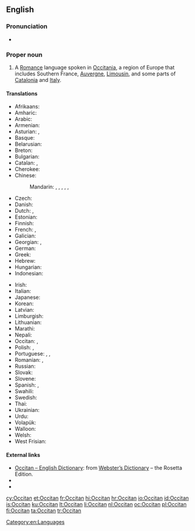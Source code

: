 {{interwiktionary|code=oc}}
{{also|occitan}}
==English==
{{wikipedia}}

===Pronunciation===
* {{a|US}} {{IPA|/ˈɑksəˌtæn/}}

===Proper noun===
{{en-proper noun}}

# A [[Romance]] language spoken in [[Occitania]], a region of Europe that includes Southern France, [[Auvergne]], [[Limousin]], and some parts of [[Catalonia]] and [[Italy]].

====Translations====
{{trans-top|the Romance language}}
* Afrikaans: {{t+|af|Oksitaans}}
* Amharic: {{t|am|ኦኪታንኛ}}
* Arabic: {{t-|ar|بروفنسالية|f|tr=brufansalíya|sc=Arab}}
* Armenian: {{t-|hy|օքսիտաներեն|tr=òk'sitaneren}}
* Asturian: {{t+|ast|occitanu|m}}, {{t|ast|llingua d'oc|f}}
* Basque: {{t+|eu|okzitaniera}}
* Belarusian: {{t-|be|аксітанская|f|tr=aksitánskaja}}
* Breton: {{t+|br|okitaneg|m}}
* Bulgarian: {{t-|bg|окситански|m|tr=oksitánski|sc=Cyrl}}
* Catalan: {{t+|ca|occità|m}}, {{t-|ca|llengua d'oc|f}}
* Cherokee: {{t|chr|ᎣᎩᏔᏂ|tr=ogitani}}
* Chinese:
*: Mandarin: {{t|cmn|奧克語|sc=Hani}}, {{t|cmn|奥克语|tr=Àokèyǔ|sc=Hani}}, {{t|cmn|奧克西唐語|sc=Hani}}, {{t|cmn|奥克西唐语|tr=Àokèxītángyǔ|sc=Hani}}, {{t|cmn|歐西坦語|sc=Hani}}, {{t|cmn|欧西坦语|tr=Ōuxītǎnyǔ|sc=Hani}}
* Czech: {{t+|cs|okcitánština|f}}
* Danish: {{t-|da|occitansk}}
* Dutch: {{t+|nl|Occitaans|n}}, {{t+|nl|Provençaals|n}}
* Estonian: {{t-|et|oksitaani}}
* Finnish: {{t+|fi|oksitaani}}
* French: {{t+|fr|occitan|m}}, {{t+|fr|langue d'oc|f}}
* Galician: {{t+|gl|occitano|m}}
* Georgian: {{t-|ka|ოქსიტანური ენა|tr=ok'sitanuri ena|sc=Geor}}, {{t-|ka|ოქსიტანური|tr=ok'sitanuri|sc=Geor}}
* German: {{t+|de|Okzitanisch|n}}
* Greek: {{t-|el|οσιτανικά|n|p|tr=ositaniká|sc=Grek}}
* Hebrew: {{t-|he|אוקיטן|tr=okitan|sc=Hebr}}
* Hungarian: {{t-|hu|okcitán}}
* Indonesian: {{t-|id|Oksitan}}
{{trans-mid}}
* Irish: {{t-|ga|Ocsatánais}}
* Italian: {{t+|it|occitano|m}}
* Japanese: {{t+|ja|オック語|tr=Okku-go|sc=Jpan}}
* Korean: {{t-|ko|오크어|tr=Okeu-eo|sc=Kore}}
* Latvian: {{t-|lv|ocitāņu}}
* Limburgish: {{t-|li|Óksittaonsj‎|n}}
* Lithuanian: {{t+|lt|oksitanų}}
* Marathi: {{t|mr|ऑक्सिटॅन}}
* Nepali: {{t|ne|अक्सिटन}}
* Occitan: {{t+|oc|occitan|m}}, {{t+|oc|lenga d'òc|f}}
* Polish: {{t|pl|okcytański}}, {{t|pl|prowansalski}}
* Portuguese: {{t+|pt|occitano|m}}, {{t-|pt|occitânico|m}}, {{t|pt|língua d'oc|f}}
* Romanian: {{t-|ro|limba occitană|f}}, {{t+|ro|occitană|f}}
* Russian: {{t+|ru|окситанский|m|tr=oksitánskij}}
* Slovak: {{t|sk|Occitánsky}}
* Slovene: {{t-|sl|ocitanščina|f}}
* Spanish: {{t+|es|occitano|m}}, {{t-|es|lengua de oc|f}}
* Swahili: {{t|sw|Kiositani}}
* Swedish: {{t+|sv|occitanska}}
* Thai: {{t-|th|ภาษาออกซิตัน|tr=paasăa òksídtan|sc=Thai}}
* Ukrainian: {{t+|uk|окситанська|f|tr=oksytáns'ka|sc=Cyrl}}
* Urdu: {{t|ur|آکیٹانی}}
* Volapük: {{t-|vo|Loxitänapük}}
* Walloon: {{t|wa|Occitan}}
* Welsh: {{t-|cy|Ocitan}}
* West Frisian: {{t|fy|Oksitaansk}}
{{trans-bottom}}

====External links====
* [http://www.websters-online-dictionary.org/definition/Occitan-english/ Occitan – English Dictionary]: from [http://www.websters-online-dictionary.org/ Webster’s Dictionary] – the Rosetta Edition.
* {{ISO 639|3code=oci|1code=oc}}
* {{ethnologue|code=oci}}
<!-- All these codes were retired by ISO 639-3 and merged into 'oci' in 2007
* {{ethnologue|lang=Auvergnat|code=auv}}
* {{ethnologue|lang=Gascon|code=gsc}}
* {{ethnologue|lang=Languedocien|code=lnc}}
* {{ethnologue|lang=Limousin|code=lms}}
* {{ethnologue|lang=Provençal|code=prv}}
And this now has it's own wikt entry
* {{ethnologue|lang=Shuadit|code=sdt}}-->

[[Category:en:Languages]]

[[cy:Occitan]]
[[et:Occitan]]
[[fr:Occitan]]
[[hi:Occitan]]
[[hr:Occitan]]
[[io:Occitan]]
[[id:Occitan]]
[[is:Occitan]]
[[ku:Occitan]]
[[lt:Occitan]]
[[li:Occitan]]
[[nl:Occitan]]
[[oc:Occitan]]
[[pl:Occitan]]
[[fi:Occitan]]
[[ta:Occitan]]
[[tr:Occitan]]